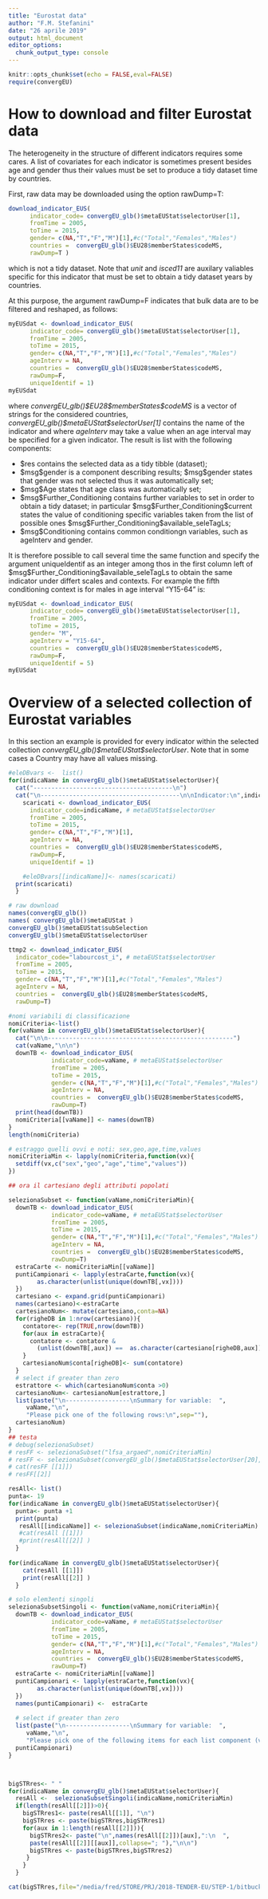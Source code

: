 ---
title: "Eurostat data"
author: "F.M. Stefanini"
date: "26 aprile 2019"
output: html_document
editor_options: 
  chunk_output_type: console
---

```{r setup, include=FALSE}
knitr::opts_chunk$set(echo = FALSE,eval=FALSE)
require(convergEU)
```
 
 
 
# How to download and filter Eurostat  data 
 
 
 
The heterogeneity in the structure of different indicators
requires some cares.
A list of covariates   for each indicator is sometimes present
besides age and  gender thus their values must be set
to produce a tidy dataset time by countries.
 
First, raw data may be downloaded using the option  rawDump=T:
```{r,echo=TRUE,eval=TRUE}
download_indicator_EUS(
      indicator_code= convergEU_glb()$metaEUStat$selectorUser[1],
      fromTime = 2005,
      toTime = 2015,
      gender= c(NA,"T","F","M")[1],#c("Total","Females","Males")
      countries =  convergEU_glb()$EU28$memberStates$codeMS,
      rawDump=T )
```
which is not a tidy dataset.
Note that *unit*   and   *isced11*  are auxilary valiables
specific for this indicator that must be set to obtain a tidy dataset
years by countries.  


At this purpose,  the argument  rawDump=F indicates
that bulk data are to be filtered and reshaped, as follows:
```{r,echo=TRUE,eval=TRUE}
myEUSdat <- download_indicator_EUS(
      indicator_code= convergEU_glb()$metaEUStat$selectorUser[1],
      fromTime = 2005,
      toTime = 2015,
      gender= c(NA,"T","F","M")[1],#c("Total","Females","Males")
      ageInterv = NA,
      countries =  convergEU_glb()$EU28$memberStates$codeMS,
      rawDump=F,
      uniqueIdentif = 1)
myEUSdat
```
where *convergEU\_glb()\$EU28\$memberStates\$codeMS*
is a vector of strings for the considered countries,
*convergEU\_glb()\$metaEUStat\$selectorUser[1]*
contains the name of the indicator and where
*ageInterv* may take a value when an age interval may be specified
for a given indicator. 
The result is list with the following components:    
  
  * \$res contains the selected data as a tidy tibble (dataset);     
  * \$msg\$gender is a component describing results; \$msg\$gender states
    that gender was not selected thus it was automatically set;   
  * \$msg\$Age states that age class was automatically set;     
  * \$msg\$Further\_Conditioning contains further variables to set in order
    to obtain a tidy dataset; in particular 
    \$msg\$Further\_Conditioning\$current states the value of conditioning
    specific  variables taken from the list of possible ones
    \$msg\$Further\_Conditioning\$available\_seleTagLs;    
  * \$msg\$Conditioning contains common conditiongn variables, such as ageInterv
    and gender.

It is therefore possible to call several time the same function and
specify the argument uniqueIdentif as an integer among thos in the first column
left of \$msg\$Further_Conditioning\$available\_seleTagLs  to obtain the same
indicator under differt scales and contexts.
For example the fifth conditioning context is for males in age interval 
"Y15-64" is:
```{r,echo=T,eval=TRUE}
myEUSdat <- download_indicator_EUS(
      indicator_code= convergEU_glb()$metaEUStat$selectorUser[1],
      fromTime = 2005,
      toTime = 2015,
      gender= "M",
      ageInterv = "Y15-64",
      countries =  convergEU_glb()$EU28$memberStates$codeMS,
      rawDump=F,
      uniqueIdentif = 5)
myEUSdat
```





# Overview of a selected collection of Eurostat variables

In this section an example is provided for every indicator
within  the selected collection *convergEU\_glb()\$metaEUStat\$selectorUser*.
Note that in some cases a Country may have all values missing.

```{r,eval=TRUE}
#eleDBvars <-  list()
for(indicaName in convergEU_glb()$metaEUStat$selectorUser){
  cat("---------------------------------------\n")
  cat("\n---------------------------------------\n\nIndicator:\n",indicaName,"\n")
    scaricati <- download_indicator_EUS(
      indicator_code=indicaName, # metaEUStat$selectorUser
      fromTime = 2005,
      toTime = 2015,
      gender= c(NA,"T","F","M")[1],
      ageInterv = NA,
      countries =  convergEU_glb()$EU28$memberStates$codeMS,
      rawDump=F,
      uniqueIdentif = 1)

    #eleDBvars[[indicaName]]<- names(scaricati)
  print(scaricati)  
  }

```
 
 
 
 
 
 
 
 
 
 
 
 
 
 
 
 
 
 
 
 


<!--  
buffer of previous tests  below   
--> 




 
```{r}
# raw download
names(convergEU_glb())
names( convergEU_glb()$metaEUStat )
convergEU_glb()$metaEUStat$subSelection
convergEU_glb()$metaEUStat$selectorUser

ttmp2 <- download_indicator_EUS(
  indicator_code="labourcost_i", # metaEUStat$selectorUser
  fromTime = 2005,
  toTime = 2015,
  gender= c(NA,"T","F","M")[1],#c("Total","Females","Males")
  ageInterv = NA,
  countries =  convergEU_glb()$EU28$memberStates$codeMS,
  rawDump=T)

#nomi variabili di classificazione
nomiCriteria<-list() 
for(vaName in convergEU_glb()$metaEUStat$selectorUser){
  cat("\n\n----------------------------------------------------")
  cat(vaName,"\n\n")
  downTB <- download_indicator_EUS(
            indicator_code=vaName, # metaEUStat$selectorUser
            fromTime = 2005,
            toTime = 2015,
            gender= c(NA,"T","F","M")[1],#c("Total","Females","Males")
            ageInterv = NA,
            countries =  convergEU_glb()$EU28$memberStates$codeMS,
            rawDump=T)
  print(head(downTB))
  nomiCriteria[[vaName]] <- names(downTB)
}
length(nomiCriteria)

# estraggo quelli ovvi e noti: sex,geo,age,time,values
nomiCriteriaMin <- lapply(nomiCriteria,function(vx){
  setdiff(vx,c("sex","geo","age","time","values"))
})

## ora il cartesiano degli attributi popolati 

selezionaSubset <- function(vaName,nomiCriteriaMin){
  downTB <- download_indicator_EUS(
            indicator_code=vaName, # metaEUStat$selectorUser
            fromTime = 2005,
            toTime = 2015,
            gender= c(NA,"T","F","M")[1],#c("Total","Females","Males")
            ageInterv = NA,
            countries =  convergEU_glb()$EU28$memberStates$codeMS,
            rawDump=T)
  estraCarte <- nomiCriteriaMin[[vaName]]
  puntiCampionari <- lapply(estraCarte,function(vx){
        as.character(unlist(unique(downTB[,vx])))
  })
  cartesiano <- expand.grid(puntiCampionari)
  names(cartesiano)<-estraCarte
  cartesianoNum<- mutate(cartesiano,conta=NA)
  for(righeDB in 1:nrow(cartesiano)){
    contatore<- rep(TRUE,nrow(downTB))
    for(aux in estraCarte){
      contatore <- contatore & 
        (unlist(downTB[,aux]) ==  as.character(cartesiano[righeDB,aux])) 
    }
    cartesianoNum$conta[righeDB]<- sum(contatore)
  }
  # select if greater than zero
  estrattore <- which(cartesianoNum$conta >0)
  cartesianoNum<- cartesianoNum[estrattore,]
  list(paste("\n------------------\nSummary for variable:  ",
     vaName,"\n",
     "Please pick one of the following rows:\n",sep=""),
  cartesianoNum) 
}
## testa
# debug(selezionaSubset)
# resFF <- selezionaSubset("lfsa_argaed",nomiCriteriaMin)
# resFF <- selezionaSubset(convergEU_glb()$metaEUStat$selectorUser[20],nomiCriteriaMin)
# cat(resFF [[1]])
# resFF[[2]] 
```
 
 
 
 
```{r,eval=F}
resAll<- list()
punta<- 19
for(indicaName in convergEU_glb()$metaEUStat$selectorUser){
  punta<- punta +1
  print(punta)
   resAll[[indicaName]] <- selezionaSubset(indicaName,nomiCriteriaMin)
   #cat(resAll [[1]])
   #print(resAll[[2]] )
  }
 
for(indicaName in convergEU_glb()$metaEUStat$selectorUser){
    cat(resAll [[1]])
    print(resAll[[2]] )
  }
```
 
 
 
 
```{r}
# solo elem3enti singoli
selezionaSubsetSingoli <- function(vaName,nomiCriteriaMin){
  downTB <- download_indicator_EUS(
            indicator_code=vaName, # metaEUStat$selectorUser
            fromTime = 2005,
            toTime = 2015,
            gender= c(NA,"T","F","M")[1],#c("Total","Females","Males")
            ageInterv = NA,
            countries =  convergEU_glb()$EU28$memberStates$codeMS,
            rawDump=T)
  estraCarte <- nomiCriteriaMin[[vaName]]
  puntiCampionari <- lapply(estraCarte,function(vx){
        as.character(unlist(unique(downTB[,vx])))
  })
  names(puntiCampionari) <-  estraCarte
  
  # select if greater than zero
  list(paste("\n------------------\nSummary for variable:  ",
     vaName,"\n",
     "Please pick one of the following items for each list component (variable):\n",sep=""),
  puntiCampionari) 
}



bigSTRres<- " "
for(indicaName in convergEU_glb()$metaEUStat$selectorUser){
  resAll <-  selezionaSubsetSingoli(indicaName,nomiCriteriaMin) 
  if(length(resAll[[2]])>0){
    bigSTRres1<- paste(resAll[[1]], "\n")
    bigSTRres <- paste(bigSTRres,bigSTRres1) 
    for(aux in 1:length(resAll[[2]])){
      bigSTRres2<- paste("\n",names(resAll[[2]])[aux],":\n  ",
      paste(resAll[[2]][[aux]],collapse="; "),"\n\n")
      bigSTRres <- paste(bigSTRres,bigSTRres2) 
     }
    }
  }

cat(bigSTRres,file="/media/fred/STORE/PRJ/2018-TENDER-EU/STEP-1/bitbucketed/convergEU/inst/EUstat_download/toRevise.txt")

```
 
 
 
 
 
 
 
 
 
 
 
 
<!-- 
 
```{r}
# library(convergEU)
undebug(download_indicator_EUS)
debug(download_indicator_EUS)

names(convergEU_glb())
names( convergEU_glb()$metaEUStat )
convergEU_glb()$metaEUStat$subSelection
convergEU_glb()$metaEUStat$selectorUser

get_eurostat(id="labourcost_i")
search_eurostat("labourcost", fixed=T)

tmp <- search_eurostat("Labour cost",fixed=TRUE)
tmp
tmp <- search_eurostat("cost",fixed=TRUE)
tmp




#
ttmp <- download_indicator_EUS(
  indicator_code="hlth_dm060", # metaEUStat$selectorUser
  fromTime = 2005,
  toTime = 2015,
  gender= c(NA,"T","F","M")[2],#c("Total","Females","Males")
  ageInterv = "Y16-64",
  countries =  convergEU_glb()$EU28$memberStates$codeMS)
#


names(convergEU_glb())
####namesInDBEUF <- convergEU_glb()$metaEUStat$Code_in_database

# namesInDBEUS <- convergEU_glb()$metaEUStat$Official_code
metaEUStat <- convergEU_glb()$metaEUStat
#metaEUStat <- mutate(metaEUStat,Official_code_purified = Official_code)
metaEUStat$Official_code_purified <- c("lfsa_argaed", "lfsa_ergaed",
                                       "lfsa_ergacob", "lfsa_urgan",
                                       "une_educ_a", "lfsa_upgan", "edat_lfse_20", "une_rt_a", "ilc_lvhl36",
                                       "ilc_lvhl30", "lfsa_egad", "lfsa_eppgai",
                                       "lfsi_emp_a",
                                       "lfsi_pt_a",
                                       "lfsa_egised",
                                       "earn_gr_gpgr2",
                                       "lfsa_esgan", "lfsa_esgan",
                                       "lfsa_etgar", "prc_ppp_ind", "gov_10dd_edpt1", "nasa_10_ki",
                                       "gov_10a_main", "nama_10_lp_ulc", "nama_10_lp_ulc", "nama_10_lp_ulc",
                                       "earn_nt_net", "spr_exp_sum", "gov_10a_exp", "ilc_pnp3", "spr_exp_pens",
                                       "spr_pns_ben", "edat_lfse_14", "trng_lfse_01", "edat_lfse_03",
                                       "gov_10a_exp", "hlth_silc_08", "gov_10a_exp",

                                       "isoc_sk_dskl_i",

                                       "isoc_bde15b_h", "isoc_ci_im_i", "isoc_ec_ibuy", "isoc_ci_it_en2",
                                       "rd_p_perslf", "rd_e_gerdtot", "isoc_ciegi_ac", "gov_10a_exp",

                                       "lfsa_eegan2",
                                       "prc_hicp_aind",

                                       "ilc_di12", # missing

                                       "ilc_di11", "lfst_r_lmder", "demo_mlexpec", "hlth_hlye",
                                       "y16_deprindex",
                                       "hlth_dm060")


namesInDBEUS <- metaEUStat$Official_code_purified

library(eurostat)

toc <-  get_eurostat_toc()
outS <-  search_eurostat("Deprivation")
outS[,1:2]
# myES <- get_eurostat(outS[1,2], type = "label", time_format = "num")
# save(myES,file="myES.RData")
# load(file="myES.RData")
# levels(myES$na_item)
# levels(myES$geo)
ageEUS <- list()
sexEUS <- list()
geoEUS <- list()
timeEUS <- list()
for(aux in namesInDBEUS[- c(
  which("y16_deprindex" == namesInDBEUS),
  which("ilc_di12" == namesInDBEUS)
)]
){
  myES2 <- get_eurostat(aux,  time_format = "num")
  print(myES2)
  ageEUS[[aux]] <-  unique(myES2$age)
  sexEUS[[aux]] <-  unique(myES2$sex)
  geoEUS[[aux]] <-  unique(unlist(myES2$geo))
  timeEUS[[aux]] <-  c(min(myES2$time),max(myES2$time))
  #clean_eurostat_cache()
}
# clean_eurostat_cache()
myES2lab <-label_eurostat(myES2)
#unique(myES2lab$)
unique(myES2lab$sector)
unique(myES2lab$cofog99)
unique(myES2lab$na_item)
unique(myES2lab$)
```{r,eval=FALSE}
names(convergEU_glb())
####namesInDBEUF <- convergEU_glb()$metaEUStat$Code_in_database

# namesInDBEUS <- convergEU_glb()$metaEUStat$Official_code
metaEUStat <- convergEU_glb()$metaEUStat
namesInDBEUS <- metaEUStat$Official_code_purified











library(eurostat)

toc <-  get_eurostat_toc()
outS <-  search_eurostat("Deprivation Index")
outS[,1:2]

ageEUS <-  list()
sexEUS <-  list()
geoEUS <-  list()
timeEUS <- list()
for(aux in namesInDBEUS[- c(
  which("y16_deprindex" == namesInDBEUS),
  which("ilc_di12" == namesInDBEUS)]
){
  myES2 <- get_eurostat(aux,  time_format = "num")
  print(myES2)
  ageEUS[[aux]] <-  unique(myES2$age)
  sexEUS[[aux]] <-  unique(myES2$sex)
  geoEUS[[aux]] <-  unique(unlist(myES2$geo))
  timeEUS[[aux]] <-  c(min(myES2$time),max(myES2$time))
  #clean_eurostat_cache()
}
# clean_eurostat_cache()
myES2lab <-label_eurostat(myES2)
#unique(myES2lab$)
unique(myES2lab$sector)
unique(myES2lab$cofog99)
unique(myES2lab$na_item)
unique(myES2lab$)

estrattore <- which(convergEU_glb()$metaEUStat$Official_code_purified == "gov_10a_exp"  )
convergEU_glb()$metaEUStat[estrattore,]
## diverse vars dentro un dataset
# 1 gov_10a_exp   expspr_p         General government expenditure in social protect 
# 2 gov_10a_exp   expedu_p         General government expenditure in education as p 
# 3 gov_10a_exp   exphlth_p        General government expenditure in health as perc 
# 4 gov_10a_exp   exppubserv_p

estrattore <- which(convergEU_glb()$metaEUStat$Official_code_purified == "lfsa_esgan"  )
convergEU_glb()$metaEUStat[estrattore,]
#   Official_code     Code_in_database indicator     Official_code_pu  subSelection
#   <chr>             <chr>            <chr>         <chr>             <chr>
# 1 Own calculation.  selfemp_p        Self employm  lfsa_esgan        NA
# 2 Own calculation.  selfempwe_p      Self employm  lfsa_esgan        NA

estrattore <- which(convergEU_glb()$metaEUStat$Official_code_purified == "nama_10_lp_ulc"  )
convergEU_glb()$metaEUStat$Code_in_database[estrattore]
#   Official_code  Code_in_database indicator         Official_code_p  subSelection
#   <chr>          <chr>            <chr>             <chr>            <chr>
# 1 nama_10_lp_ulc labourcost_i     Nominal unit lab  nama_10_lp_ulc   NA
# 2 nama_10_lp_ulc labourprod_i     Real labour prod  nama_10_lp_ulc   NA
# 3 nama_10_lp_ulc compemp_pps      Compensation per  nama_10_lp_ulc   NA

unique(myES2$age)
unique(myES2$time)
unique(myES2$sex)
unique(myES2$isced11)


## eccezioni
ttmp <- NULL
try(ttmp <- invisible(get_eurostat("scaramacao",  time_format = "num")))
warnings()
error()

tryCatch(
  #ttmp <- invisible(get_eurostat("scaramacao",  time_format = "num")),
  ttmp <- (get_eurostat("scaramacao",  time_format = "num")),
  error = function(ee){list(res=NULL,
                            err="Error: download failed.",
                            msg= ttmp)},
  warning = function(ww){print(ww)},
  message = function(mm){print(mm)}
)

purrr::possibly(get_eurostat, NA, quiet = TRUE)("scaramacao",  time_format = "num")

purrr::possibly(get_eurostat, NA, quiet = FALSE)("ilc_di12",  time_format = "num")



mytmp <- utils::capture.output(
  tttmp <- purrr::possibly(get_eurostat, NA, quiet = FALSE)("scaramacao",
                                                            time_format = "num"), type="message")


mytmp <- utils::capture.output(
  tttmp <- purrr::possibly(get_eurostat, NA, quiet = FALSE)("ilc_di12",
                                                            time_format = "num"), type="message")


```

--> 
 
 
